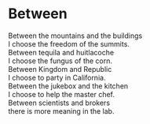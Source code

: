 # Between {-}

Between the mountains and the buildings<br>
I choose the freedom of the summits.<br>
Between tequila and huitlacoche<br>
I choose the fungus of the corn.<br>
Between Kingdom and Republic<br>
I choose to party in California.<br>
Between the jukebox and the kitchen<br>
I choose to help the master chef.<br>
Between scientists and brokers<br>
there is more meaning in the lab.


